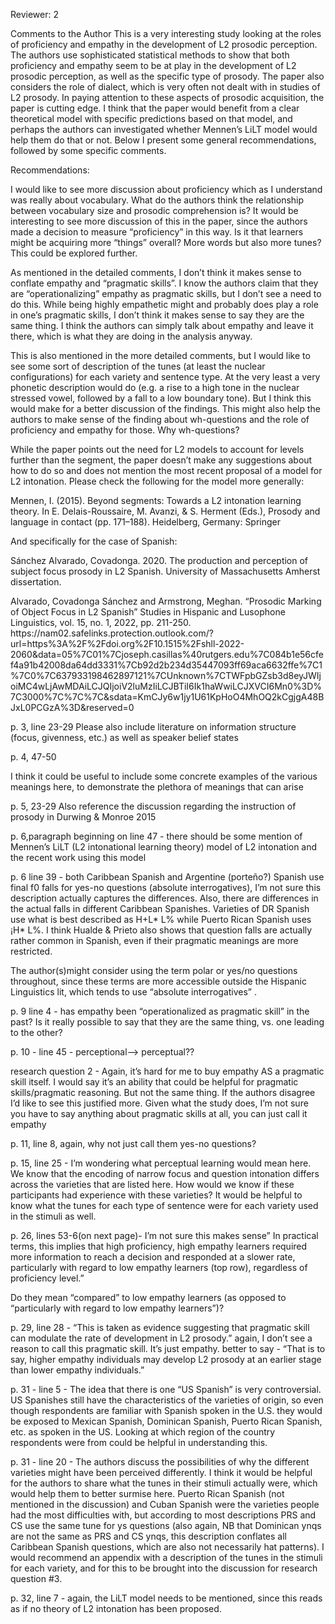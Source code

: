 
Reviewer: 2

Comments to the Author
This is a very interesting study looking at the roles of proficiency and empathy in the development of L2 prosodic perception. The authors use sophisticated statistical methods to show that both proficiency and empathy seem to be at play in the development of L2 prosodic perception, as well as the specific type of prosody. The paper also considers the role of dialect, which is very often not dealt with in studies of L2 prosody. In paying attention to these aspects of prosodic acquisition, the paper is cutting edge. I think that the paper would benefit from a clear theoretical model with specific predictions based on that model, and perhaps the authors can investigated whether Mennen's LiLT model would help them do that or not. Below I present some general recommendations, followed by some specific comments. 

Recommendations: 

I would like to see more discussion about proficiency which as I understand was really about vocabulary. What do the authors think the relationship between vocabulary size and prosodic comprehension is? It would be interesting to see more discussion of this in the paper, since the authors made a decision to measure “proficiency” in this way. Is it that learners might be acquiring more “things” overall? More words but also more tunes? This could be explored further.

As mentioned in the detailed comments, I don’t think it makes sense to conflate empathy and “pragmatic skills”. I know the authors claim that they are “operationalizing” empathy as pragmatic skills, but I don’t see a need to do this. While being highly empathetic might and probably does play a role in one’s pragmatic skills, I don’t think it makes sense to say they are the same thing. I think the authors can simply talk about empathy and leave it there, which is what they are doing in the analysis anyway. 

This is also mentioned in the more detailed comments, but I would like to see some sort of description of the tunes (at least the nuclear configurations) for each variety and sentence type. At the very least a very phonetic description would do (e.g. a rise to a high tone in the nuclear stressed vowel, followed by a fall to a low boundary tone). But I think this would make for a better discussion of the findings. This might also help the authors to make sense of the finding about wh-questions and the role of proficiency and empathy for those. Why wh-questions? 

While the paper points out the need for L2 models to account for levels further than the segment, the paper doesn’t make any suggestions about how to do so and does not mention the most recent proposal of a model for L2 intonation. Please check the following for the model more generally: 

Mennen, I. (2015). Beyond segments: Towards a L2 intonation learning theory. In E. Delais-Roussaire, M. Avanzi, & S. Herment (Eds.), Prosody and language in contact (pp. 171–188). Heidelberg, Germany: Springer

And specifically for the case of Spanish:

Sánchez Alvarado, Covadonga. 2020. The production and perception of subject focus prosody in L2 Spanish. University of Massachusetts Amherst dissertation. 

Alvarado, Covadonga Sánchez and Armstrong, Meghan. "Prosodic Marking of Object Focus in L2 Spanish" Studies in Hispanic and Lusophone Linguistics, vol. 15, no. 1, 2022, pp. 211-250. https://nam02.safelinks.protection.outlook.com/?url=https%3A%2F%2Fdoi.org%2F10.1515%2Fshll-2022-2060&amp;data=05%7C01%7Cjoseph.casillas%40rutgers.edu%7C084b1e56cfef4a91b42008da64dd3331%7Cb92d2b234d35447093ff69aca6632ffe%7C1%7C0%7C637933198462897121%7CUnknown%7CTWFpbGZsb3d8eyJWIjoiMC4wLjAwMDAiLCJQIjoiV2luMzIiLCJBTiI6Ik1haWwiLCJXVCI6Mn0%3D%7C3000%7C%7C%7C&amp;sdata=KmCJy6w1jy1U61KpHoO4MhOQ2kCgjgA48BJxL0PCGzA%3D&amp;reserved=0



p. 3, line 23-29
Please also include literature on information structure (focus, givenness, etc.) as well as speaker belief states

p. 4, 47-50

I think it could be useful to include some concrete examples of the various meanings here, to demonstrate the plethora of meanings that can arise

p. 5, 23-29
Also reference the discussion regarding the instruction of prosody in Durwing & Monroe 2015

p. 6,paragraph beginning on line 47 - there should be some mention of Mennen’s LiLT (L2 intonational learning theory) model of L2 intonation and the recent work using this model

p. 6 line 39 - both Caribbean Spanish and Argentine (porteño?) Spanish use final f0 falls for yes-no questions (absolute interrogatives), I’m not sure this description actually captures the differences. Also, there are differences in the actual falls in different Caribbean Spanishes. Varieties of DR Spanish use what is best described as H+L* L% while Puerto Rican Spanish uses ¡H* L%. I think Hualde & Prieto also shows that question falls are actually rather common in Spanish, even if their pragmatic meanings are more restricted. 

The author(s)might consider using the term polar or yes/no questions throughout, since these terms are more accessible outside the Hispanic Linguistics lit, which tends to use “absolute interrogatives” . 

p. 9 line 4 - has empathy been “operationalized as pragmatic skill” in the past? Is it really possible to say that they are the same thing, vs. one leading to the other? 


p. 10 - line 45 - perceptional—> perceptual??

research question 2 - Again, it’s hard for me to buy empathy AS a pragmatic skill itself. I would say it’s an ability that could be helpful for pragmatic skills/pragmatic reasoning. But not the same thing. If the authors disagree I’d like to see this justified more. Given what the study does, I’m not sure you have to say anything about pragmatic skills at all, you can just call it empathy

p. 11, line 8, again, why not just call them yes-no questions? 

p. 15, line 25 - I’m wondering what perceptual learning would mean here. We know that the encoding of narrow focus and question intonation differs across the varieties that are listed here. How would we know if these participants had experience with these varieties? It would be helpful to know what the tunes for each type of sentence were for each variety used in the stimuli as well. 

p. 26, lines 53-6(on next page)- I’m not sure this makes sense” In practical terms, this implies that high proficiency, high empathy learners required more information to reach a decision and responded at a slower rate, particularly with regard to low empathy learners (top row), regardless of proficiency level.”

Do they mean “compared” to low empathy learners (as opposed to “particularly with regard to low empathy learners”)?

p. 29, line 28 - "This is taken as evidence suggesting that pragmatic skill can modulate the rate of development in L2 prosody.” again, I don’t see a reason to call this pragmatic skill. It’s just empathy. better to say - "That is to say, higher empathy individuals may develop L2 prosody at an earlier stage than lower empathy individuals.”

p. 31 - line 5 - The idea that there is one “US Spanish” is very controversial. US Spanishes still have the characteristics of the varieties of origin, so even though respondents are familiar with Spanish spoken in the U.S. they would be exposed to Mexican Spanish, Dominican Spanish, Puerto Rican Spanish, etc. as spoken in the US. Looking at which region of the country respondents were from could be helpful in understanding this. 

p. 31 - line 20 - The authors discuss the possibilities of why the different varieties might have been perceived differently. I think it would be helpful for the authors to share what the tunes in their stimuli actually were, which would help them to better surmise here.  Puerto Rican Spanish (not mentioned in the discussion) and Cuban Spanish were the varieties people had the most difficulties with, but according to most descriptions PRS and CS use the same tune for ys questions (also again, NB that Dominican ynqs are not the same as PRS and CS ynqs, this description conflates all Caribbean Spanish questions, which are also not necessarily hat patterns). I would recommend an appendix with a description of the tunes in the stimuli for each variety, and for this to be brought into the discussion for research question #3.

p. 32, line 7 - again, the LiLT model needs to be mentioned, since this reads as if no theory of L2 intonation has been proposed. 


